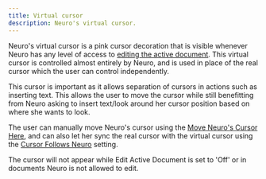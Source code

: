 ```yaml
---
title: Virtual cursor
description: Neuro's virtual cursor.
---
```



Neuro's virtual cursor is a pink cursor decoration that is visible whenever Neuro has any level of access to [editing the active document](/docs/reference/permissions#edit-active-document).
This virtual cursor is controlled almost entirely by Neuro, and is used in place of the real cursor which the user can control independently.

This cursor is important as it allows separation of cursors in actions such as inserting text. This allows the user to move the cursor while still benefitting from Neuro asking to insert text/look around her cursor position based on where she wants to look.

The user can manually move Neuro's cursor using the [Move Neuro's Cursor Here](/docs/reference/commands#move-neuros-cursor-here), and can also let her sync the real cursor with the virtual cursor using the [Cursor Follows Neuro](/docs/reference/settings#cursor-follows-neuro) setting.

<Aside>

The cursor will not appear while Edit Active Document is set to 'Off' or in documents Neuro is not allowed to edit.

</Aside>

